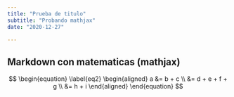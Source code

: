```yaml
---
title: "Prueba de titulo"
subtitle: "Probando mathjax"
date: "2020-12-27"
    
---
```


## Markdown con matematicas (mathjax)

$$
\begin{equation} \label{eq2}
\begin{aligned}
a &= b + c \\
  &= d + e + f + g \\
  &= h + i
\end{aligned}
\end{equation}
$$

<script type="text/x-mathjax-config">
    {
      MathJax.Hub.Config({ // or window.MathJax.Hub.Config
      tex2jax: {
        inlineMath: [["\\(","\\)"] ],
        displayMath: [ ['$$','$$'], ["\\[","\\]"] ]
      },
      CommonHTML: { matchFontHeight: false }
      });
    }
</script>